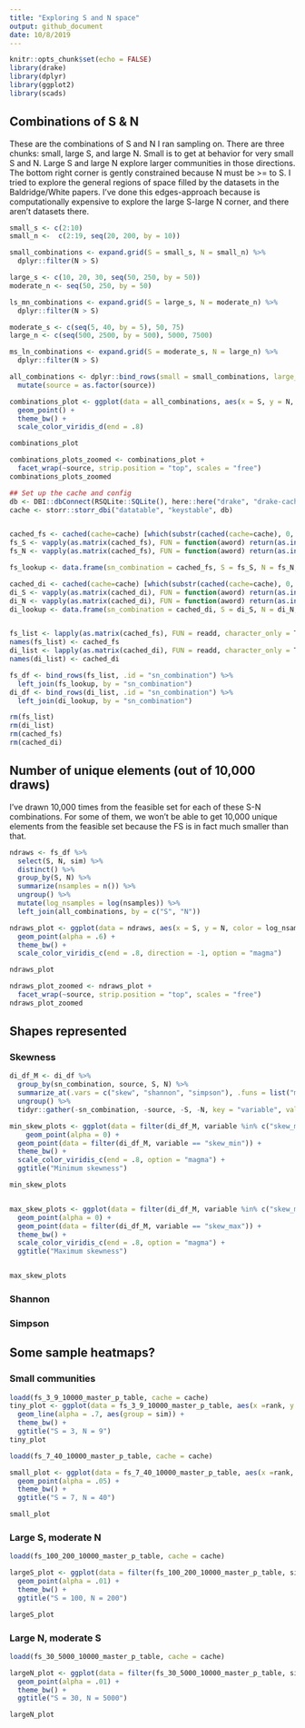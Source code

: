```yaml
---
title: "Exploring S and N space"
output: github_document
date: 10/8/2019
---
```


```r
knitr::opts_chunk$set(echo = FALSE)
library(drake)
library(dplyr)
library(ggplot2)
library(scads)
```

## Combinations of S & N

These are the combinations of S and N I ran sampling on. There are three chunks: small, large S, and large N. Small is to get at behavior for very small S and N. Large S and large N explore larger communities in those directions. The bottom right corner is gently constrained because N must be >= to S. I tried to explore the general regions of space filled by the datasets in the Baldridge/White papers. I've done this edges-approach because is computationally expensive to explore the large S-large N corner, and there aren't datasets there. 

```r

small_s <- c(2:10)
small_n <-  c(2:19, seq(20, 200, by = 10))

small_combinations <- expand.grid(S = small_s, N = small_n) %>%
  dplyr::filter(N > S)

large_s <- c(10, 20, 30, seq(50, 250, by = 50))
moderate_n <- seq(50, 250, by = 50)

ls_mn_combinations <- expand.grid(S = large_s, N = moderate_n) %>%
  dplyr::filter(N > S)

moderate_s <- c(seq(5, 40, by = 5), 50, 75)
large_n <- c(seq(500, 2500, by = 500), 5000, 7500)

ms_ln_combinations <- expand.grid(S = moderate_s, N = large_n) %>%
  dplyr::filter(N > S)

all_combinations <- dplyr::bind_rows(small = small_combinations, large_s = ls_mn_combinations, large_n= ms_ln_combinations, .id = "source") %>%
  mutate(source = as.factor(source))

combinations_plot <- ggplot(data = all_combinations, aes(x = S, y = N, color = source)) +
  geom_point() +
  theme_bw() +
  scale_color_viridis_d(end = .8)

combinations_plot

combinations_plots_zoomed <- combinations_plot +
  facet_wrap(~source, strip.position = "top", scales = "free")
combinations_plots_zoomed
```

```r

## Set up the cache and config
db <- DBI::dbConnect(RSQLite::SQLite(), here::here("drake", "drake-cache.sqlite"))
cache <- storr::storr_dbi("datatable", "keystable", db)


cached_fs <- cached(cache=cache) [which(substr(cached(cache=cache), 0, 2) == "fs")]
fs_S <- vapply(as.matrix(cached_fs), FUN = function(aword) return(as.integer(unlist(strsplit(aword, "_")[[1]][[2]]))), FUN.VALUE = 10)
fs_N <- vapply(as.matrix(cached_fs), FUN = function(aword) return(as.integer(unlist(strsplit(aword, "_")[[1]][[3]]))), FUN.VALUE = 10)

fs_lookup <- data.frame(sn_combination = cached_fs, S = fs_S, N = fs_N, stringsAsFactors = F)

cached_di <- cached(cache=cache) [which(substr(cached(cache=cache), 0, 2) == "di")]
di_S <- vapply(as.matrix(cached_di), FUN = function(aword) return(as.integer(unlist(strsplit(aword, "_")[[1]][[3]]))), FUN.VALUE = 10)
di_N <- vapply(as.matrix(cached_di), FUN = function(aword) return(as.integer(unlist(strsplit(aword, "_")[[1]][[4]]))), FUN.VALUE = 10)
di_lookup <- data.frame(sn_combination = cached_di, S = di_S, N = di_N, stringsAsFactors = F)


fs_list <- lapply(as.matrix(cached_fs), FUN = readd, character_only = T, cache = cache)
names(fs_list) <- cached_fs
di_list <- lapply(as.matrix(cached_di), FUN = readd, character_only = T, cache = cache)
names(di_list) <- cached_di

fs_df <- bind_rows(fs_list, .id = "sn_combination") %>%
  left_join(fs_lookup, by = "sn_combination")
di_df <- bind_rows(di_list, .id = "sn_combination") %>%
  left_join(di_lookup, by = "sn_combination")

rm(fs_list)
rm(di_list)
rm(cached_fs)
rm(cached_di)

```


## Number of unique elements (out of 10,000 draws)

I've drawn 10,000 times from the feasible set for each of these S-N combinations. For some of them, we won't be able to get 10,000 unique elements from the feasible set because the FS is in fact much smaller than that. 

```r

ndraws <- fs_df %>%
  select(S, N, sim) %>%
  distinct() %>%
  group_by(S, N) %>%
  summarize(nsamples = n()) %>%
  ungroup() %>%
  mutate(log_nsamples = log(nsamples)) %>%
  left_join(all_combinations, by = c("S", "N"))

ndraws_plot <- ggplot(data = ndraws, aes(x = S, y = N, color = log_nsamples)) +
  geom_point(alpha = .6) +
  theme_bw() +
  scale_color_viridis_c(end = .8, direction = -1, option = "magma")

ndraws_plot

ndraws_plot_zoomed <- ndraws_plot +
  facet_wrap(~source, strip.position = "top", scales = "free")
ndraws_plot_zoomed

```

## Shapes represented

### Skewness

```r

di_df_M <- di_df %>%
  group_by(sn_combination, source, S, N) %>%
  summarize_at(.vars = c("skew", "shannon", "simpson"), .funs = list("min" = min, "max" = max, "sd" = sd, "mean" = mean)) %>%
  ungroup() %>%
  tidyr::gather(-sn_combination, -source, -S, -N, key = "variable", value = "val")

min_skew_plots <- ggplot(data = filter(di_df_M, variable %in% c("skew_max", "skew_min")), aes(x =S, y = N, color = val)) +
    geom_point(alpha = 0) +
  geom_point(data = filter(di_df_M, variable == "skew_min")) +
  theme_bw() +
  scale_color_viridis_c(end = .8, option = "magma") +
  ggtitle("Minimum skewness")

min_skew_plots


max_skew_plots <- ggplot(data = filter(di_df_M, variable %in% c("skew_max", "skew_min")), aes(x =S, y = N, color = val)) +
  geom_point(alpha = 0) +
  geom_point(data = filter(di_df_M, variable == "skew_max")) +
  theme_bw() +
  scale_color_viridis_c(end = .8, option = "magma") +
  ggtitle("Maximum skewness")


max_skew_plots
```


### Shannon

### Simpson

## Some sample heatmaps?

### Small communities

```r



loadd(fs_3_9_10000_master_p_table, cache = cache)
tiny_plot <- ggplot(data = fs_3_9_10000_master_p_table, aes(x =rank, y = abund, color = as.factor(sim))) +
  geom_line(alpha = .7, aes(group = sim)) +
  theme_bw() +
  ggtitle("S = 3, N = 9")
tiny_plot

loadd(fs_7_40_10000_master_p_table, cache = cache)

small_plot <- ggplot(data = fs_7_40_10000_master_p_table, aes(x =rank, y = abund)) +
  geom_point(alpha = .05) +
  theme_bw() +
  ggtitle("S = 7, N = 40")

small_plot

```

### Large S, moderate N

```r
loadd(fs_100_200_10000_master_p_table, cache = cache)

largeS_plot <- ggplot(data = filter(fs_100_200_10000_master_p_table, sim < 1000), aes(x =rank, y = abund)) +
  geom_point(alpha = .01) +
  theme_bw() +
  ggtitle("S = 100, N = 200")

largeS_plot
```

### Large N, moderate S

```r

loadd(fs_30_5000_10000_master_p_table, cache = cache)

largeN_plot <- ggplot(data = filter(fs_30_5000_10000_master_p_table, sim < 1000), aes(x =rank, y = abund)) +
  geom_point(alpha = .01) +
  theme_bw() +
  ggtitle("S = 30, N = 5000")

largeN_plot

```